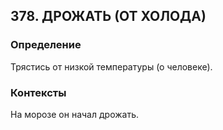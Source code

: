 ## 378. ДРОЖАТЬ (ОТ ХОЛОДА)
### Определение
Трястись от низкой температуры (о человеке).

### Контексты
На морозе он начал дрожать.

